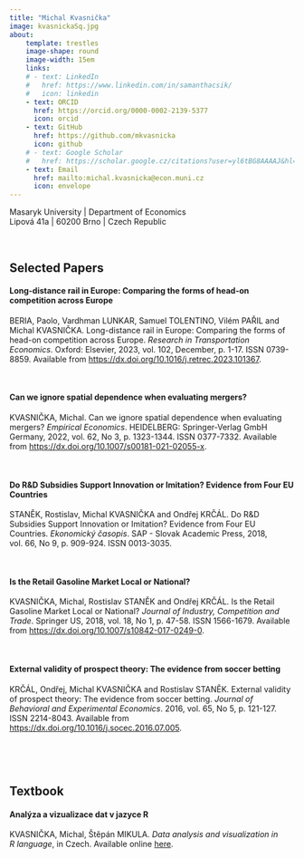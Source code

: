 ```yaml
---
title: "Michal Kvasnička"
image: kvasnickaSq.jpg
about: 
    template: trestles
    image-shape: round
    image-width: 15em
    links:
    # - text: LinkedIn
    #   href: https://www.linkedin.com/in/samanthacsik/
    #   icon: linkedin
    - text: ORCID
      href: https://orcid.org/0000-0002-2139-5377
      icon: orcid
    - text: GitHub
      href: https://github.com/mkvasnicka
      icon: github
    # - text: Google Scholar
    #   href: https://scholar.google.cz/citations?user=yl6tBG8AAAAJ&hl=en
    - text: Email
      href: mailto:michal.kvasnicka@econ.muni.cz
      icon: envelope
---
```


Masaryk University | Department of Economics\
Lipová 41a | 60200 Brno | Czech Republic

\

## Selected Papers

#### Long-distance rail in Europe: Comparing the forms of head-on competition across Europe

BERIA, Paolo, Vardhman LUNKAR, Samuel TOLENTINO, Vilém PAŘIL and Michal KVASNIČKA. Long-distance rail in Europe: Comparing the forms of head-on competition across Europe. *Research in Transportation Economics*. Oxford: Elsevier, 2023, vol. 102, December, p. 1-17. ISSN 0739-8859. Available from [https://dx.doi.org/10.1016/j.retrec.2023.101367](https://dx.doi.org/10.1016/j.retrec.2023.101367).

\

#### Can we ignore spatial dependence when evaluating mergers?

KVASNIČKA, Michal. Can we ignore spatial dependence when evaluating mergers? *Empirical Economics*. HEIDELBERG: Springer-Verlag GmbH Germany, 2022, vol. 62, No 3, p. 1323-1344. ISSN 0377-7332. Available from [https://dx.doi.org/10.1007/s00181-021-02055-x](https://dx.doi.org/10.1007/s00181-021-02055-x).


\

#### Do R&D Subsidies Support Innovation or Imitation? Evidence from Four EU Countries

STANĚK, Rostislav, Michal KVASNIČKA and Ondřej KRČÁL. Do R&D Subsidies Support Innovation or Imitation? Evidence from Four EU Countries. *Ekonomický časopis*. SAP - Slovak Academic Press, 2018, vol. 66, No 9, p. 909-924. ISSN 0013-3035.


\

#### Is the Retail Gasoline Market Local or National?

KVASNIČKA, Michal, Rostislav STANĚK and Ondřej KRČÁL. Is the Retail Gasoline Market Local or National? *Journal of Industry, Competition and Trade*. Springer US, 2018, vol. 18, No 1, p. 47-58. ISSN 1566-1679. Available from [https://dx.doi.org/10.1007/s10842-017-0249-0](https://dx.doi.org/10.1007/s10842-017-0249-0).


\

#### External validity of prospect theory: The evidence from soccer betting

KRČÁL, Ondřej, Michal KVASNIČKA and Rostislav STANĚK. External validity of prospect theory: The evidence from soccer betting. *Journal of Behavioral and Experimental Economics*. 2016, vol. 65, No 5, p. 121-127. ISSN 2214-8043. Available from [https://dx.doi.org/10.1016/j.socec.2016.07.005](https://dx.doi.org/10.1016/j.socec.2016.07.005).

\

\

## Textbook

#### Analýza a vizualizace dat v jazyce R

KVASNIČKA, Michal, Štěpán MIKULA. *Data analysis and visualization in R\ language*, in Czech. Available online [here](https://aved.econ.muni.cz/).
